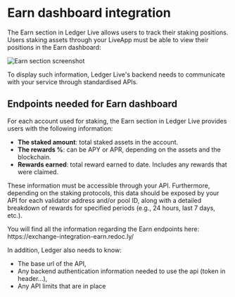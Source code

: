 
# Earn dashboard integration

The Earn section in Ledger Live allows users to track their staking positions. Users staking assets through your LiveApp must be able to view their positions in the Earn dashboard:
<br />

<Zoom>
  <img alt="Earn section screenshot" src="/exchange/screen-ledger-live-earn-dashboard.png" />
</Zoom>

To display such information, Ledger Live's backend needs to communicate with your service through standardised APIs.

## Endpoints needed for Earn dashboard

For each account used for staking, the Earn section in Ledger Live provides users with the following information:
- **The staked amount**: total staked assets in the account.
- **The rewards %**: can be APY or APR, depending on the assets and the blockchain.
- **Rewards earned**: total reward earned to date. Includes any rewards that were claimed.

These information must be accessible through your API.
Furthermore, depending on the staking protocols, this data should be exposed by your API for each validator address and/or pool ID, along with a detailed breakdown of rewards for specified periods (e.g., 24 hours, last 7 days, etc.).

<Callout type="info" emoji="🔗">
You will find all the information regarding the Earn endpoints here: https://exchange-integration-earn.redoc.ly/
</Callout>

In addition, Ledger also needs to know:

- The base url of the API,
- Any backend authentication information needed to use the api (token in header…),
- Any API limits that are in place
